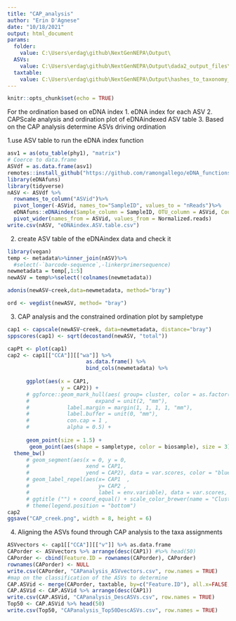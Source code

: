 ```yaml
---
title: "CAP_analysis"
author: "Erin D'Agnese"
date: "10/18/2021"
output: html_document
params: 
  folder:
    value: C:\Users\erdag\github\NextGenNEPA\Output\
  ASVs: 
    value: C:\Users\erdag\github\NextGenNEPA\Output\dada2_output_files\run3_20211018\COI_fwds_ASV_table.csv
  taxtable: 
    value: C:\Users\erdag\github\NextGenNEPA\Output\hashes_to_taxonomy_output\run3\MiX\2021-10-18taxtable.csv 
---
```


```r
knitr::opts_chunk$set(echo = TRUE)
```



For the ordination based on eDNA index
1. eDNA index for each ASV
2. CAPScale analysis and ordination plot of eDNAindexed ASV table
3. Based on the CAP analysis determine ASVs driving ordination


1.use ASV table to run the eDNA index function
```r
asv1 = as(otu_table(phy1), "matrix")
# Coerce to data.frame
ASVdf = as.data.frame(asv1)
remotes::install_github("https://github.com/ramongallego/eDNA_functions")
library(eDNAfuns)
library(tidyverse)
nASV <- ASVdf %>% 
  rownames_to_column("ASVid")%>%
  pivot_longer(-ASVid, names_to="SampleID", values_to = "nReads")%>%
  eDNAfuns::eDNAindex(Sample_column = SampleID, OTU_column = ASVid, Counts_column = nReads)%>%
  pivot_wider(names_from = ASVid, values_from = Normalized.reads)
write.csv(nASV, "eDNAindex.ASV.table.csv")
```


2. create ASV table of the eDNAindex data and check it
```r
library(vegan)
temp <- metadata%>%inner_join(nASV)%>%
  #select(-`barcode-sequence`,-linkerprimersequence)
newmetadata = temp[,1:5]
newASV = temp%>%select(!colnames(newmetadata))

adonis(newASV~creek,data=newmetadata, method="bray")

ord <- vegdist(newASV, method= "bray")

```


3. CAP analysis and the constrained ordination plot by sampletype 
```r
cap1 <- capscale(newASV~creek, data=newmetadata, distance="bray")
sppscores(cap1) <- sqrt(decostand(newASV, "total"))

capPt <- plot(cap1)
cap2 <- cap1[["CCA"]][["wa"]] %>%
                         as.data.frame() %>%
                         bind_cols(newmetadata) %>% 
   
      ggplot(aes(x = CAP1,
                 y = CAP2)) +
      # ggforce::geom_mark_hull(aes( group= cluster, color = as.factor(cluster),label = as.factor(cluster), fill = as.factor(cluster)),
      #                     expand = unit(2, "mm"),
      #            label.margin = margin(1, 1, 1, 1, "mm"),
      #            label.buffer = unit(0, "mm"),
      #            con.cap = 1 ,
      #            alpha = 0.5) +
     
      geom_point(size = 1.5) +
       geom_point(aes(shape = sampletype, color = biosample), size = 3) +
  theme_bw()
      # geom_segment(aes(x = 0, y = 0,
      #                  xend = CAP1,
      #                  yend = CAP2), data = var.scores, color = "blue", arrow = arrow(length = unit(0.1,"cm"))) +
      # geom_label_repel(aes(x= CAP1  ,
      #                      y= CAP2 ,
      #                      label = env.variable), data = var.scores, fill = "pink", alpha = 0.75) +
      # ggtitle ("") + coord_equal() + scale_color_brewer(name = "Cluster", palette = "Set2") + scale_fill_brewer(name = "Cluster",palette = "Set2") +
      # theme(legend.position = "bottom")
cap2
ggsave("CAP_creek.png", width = 8, height = 6)      
```

4. Aligning the ASVs found through CAP analysis to the taxa assignments 
```r
ASVvectors <- cap1[["CCA"]][["v"]] %>% as.data.frame 
CAPorder <- ASVvectors %>% arrange(desc(CAP1)) #%>% head(50)
CAPorder <- cbind(Feature.ID = rownames(CAPorder), CAPorder)
rownames(CAPorder) <- NULL
write.csv(CAPorder, "CAPanalysis_ASVvectors.csv", row.names = TRUE)
#map on the classification of the ASVs to determine
CAP.ASVid <- merge(CAPorder, taxtable, by=c("Feature.ID"), all.x=FALSE, all.y=TRUE)
CAP.ASVid <- CAP.ASVid %>% arrange(desc(CAP1))
write.csv(CAP.ASVid, "CAPanalysis_DescASVs.csv", row.names = TRUE)
Top50 <- CAP.ASVid %>% head(50)
write.csv(Top50, "CAPanalysis_Top50DescASVs.csv", row.names = TRUE)

```